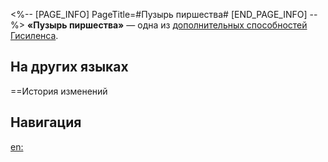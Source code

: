 <%-- [PAGE_INFO]
PageTitle=#Пузырь пиршества#
[END_PAGE_INFO] --%>
{{Навык Инфобокс
|Название         = Пузырь пиршества
|Изображение      = След Пузырь пиршества.png
|Персонаж         = Гисиленса
|Тип              = Доп. способность
|Возвышение       = 4
|Длительность     = 
|Описание         = Если противник имеет эффекты с периодическим уроном, когда Гисиленса использует сверхспособность, то все имеющиеся у него эффекты с периодическим уроном немедленно наносят ему урон, равный 150% от изначального урона.
|Свойство1        = 
|Масштабирование1 = 
}}
'''«Пузырь пиршества»''' — одна из [[дополнительная способность|дополнительных способностей]] [[Гисиленса]].

==На других языках==
{{На других языках
|en   = The Bubble of Banquets
|zhs  = 盛会的泡沫
|zht  = 盛會的泡沫
|ja   = {{Rubi|盛宴|せいえん}}の{{Rubi|泡沫|うたかた}}
|ko   = 연회의 거품
|es   = Burbujas del festín
|fr   = Bulles des banquets
|ru   = Пузырь пиршества
|th   = The Bubble of Banquets
|vi   = Bọt Bóng Của Yến Tiệc
|de   = Schaum des Festmahls
|id   = The Bubble of Banquets
|pt   = A Borbulha dos Banquetes
}}

==История изменений
{{История изменений|3.5}}

==Навигация==
{{Навык Навбокс|Гисиленса}}

[[en:]]